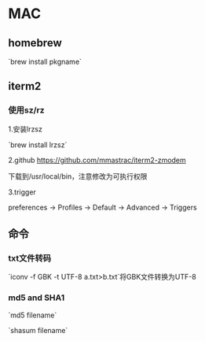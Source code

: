 = MAC =

== homebrew ==
`brew install pkgname`

== iterm2 ==

=== 使用sz/rz ===
1.安装lrzsz

`brew install lrzsz`

2.github
[[https://github.com/mmastrac/iterm2-zmodem]]

下载到/usr/local/bin，注意修改为可执行权限

3.trigger

preferences -> Profiles -> Default -> Advanced -> Triggers


== 命令 ==

=== txt文件转码 ===
`iconv -f GBK -t UTF-8 a.txt>b.txt`将GBK文件转换为UTF-8

=== md5 and SHA1 ===
`md5 filename`

`shasum filename`
